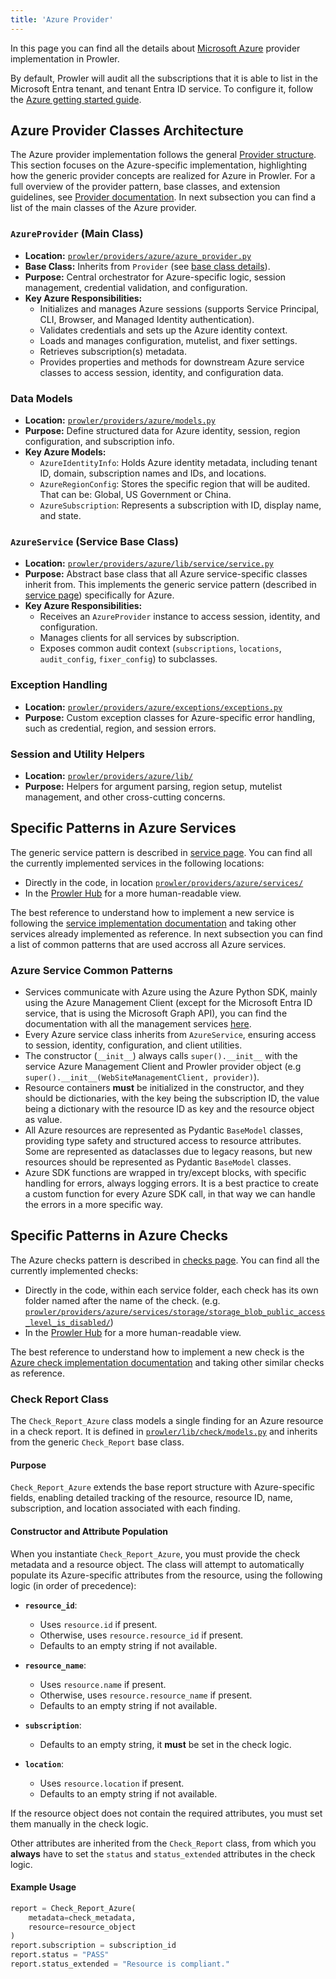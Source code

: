 ```yaml
---
title: 'Azure Provider'
---
```


In this page you can find all the details about [Microsoft Azure](https://azure.microsoft.com/) provider implementation in Prowler.

By default, Prowler will audit all the subscriptions that it is able to list in the Microsoft Entra tenant, and tenant Entra ID service. To configure it, follow the [Azure getting started guide](/user-guide/providers/azure/getting-started-azure).

## Azure Provider Classes Architecture

The Azure provider implementation follows the general [Provider structure](/developer-guide/provider). This section focuses on the Azure-specific implementation, highlighting how the generic provider concepts are realized for Azure in Prowler. For a full overview of the provider pattern, base classes, and extension guidelines, see [Provider documentation](/developer-guide/provider). In next subsection you can find a list of the main classes of the Azure provider.

### `AzureProvider` (Main Class)

- **Location:** [`prowler/providers/azure/azure_provider.py`](https://github.com/prowler-cloud/prowler/blob/master/prowler/providers/azure/azure_provider.py)
- **Base Class:** Inherits from `Provider` (see [base class details](https://github.com/prowler-cloud/prowler/blob/master/prowler/providers/common/provider.py)).
- **Purpose:** Central orchestrator for Azure-specific logic, session management, credential validation, and configuration.
- **Key Azure Responsibilities:**
    - Initializes and manages Azure sessions (supports Service Principal, CLI, Browser, and Managed Identity authentication).
    - Validates credentials and sets up the Azure identity context.
    - Loads and manages configuration, mutelist, and fixer settings.
    - Retrieves subscription(s) metadata.
    - Provides properties and methods for downstream Azure service classes to access session, identity, and configuration data.

### Data Models

- **Location:** [`prowler/providers/azure/models.py`](https://github.com/prowler-cloud/prowler/blob/master/prowler/providers/azure/models.py)
- **Purpose:** Define structured data for Azure identity, session, region configuration, and subscription info.
- **Key Azure Models:**
    - `AzureIdentityInfo`: Holds Azure identity metadata, including tenant ID, domain, subscription names and IDs, and locations.
    - `AzureRegionConfig`: Stores the specific region that will be audited. That can be: Global, US Government or China.
    - `AzureSubscription`: Represents a subscription with ID, display name, and state.

### `AzureService` (Service Base Class)

- **Location:** [`prowler/providers/azure/lib/service/service.py`](https://github.com/prowler-cloud/prowler/blob/master/prowler/providers/azure/lib/service/service.py)
- **Purpose:** Abstract base class that all Azure service-specific classes inherit from. This implements the generic service pattern (described in [service page](/developer-guide/services#service-base-class)) specifically for Azure.
- **Key Azure Responsibilities:**
    - Receives an `AzureProvider` instance to access session, identity, and configuration.
    - Manages clients for all services by subscription.
    - Exposes common audit context (`subscriptions`, `locations`, `audit_config`, `fixer_config`) to subclasses.

### Exception Handling

- **Location:** [`prowler/providers/azure/exceptions/exceptions.py`](https://github.com/prowler-cloud/prowler/blob/master/prowler/providers/azure/exceptions/exceptions.py)
- **Purpose:** Custom exception classes for Azure-specific error handling, such as credential, region, and session errors.

### Session and Utility Helpers

- **Location:** [`prowler/providers/azure/lib/`](https://github.com/prowler-cloud/prowler/blob/master/prowler/providers/azure/lib/)
- **Purpose:** Helpers for argument parsing, region setup, mutelist management, and other cross-cutting concerns.

## Specific Patterns in Azure Services

The generic service pattern is described in [service page](/developer-guide/services#service-structure-and-initialisation). You can find all the currently implemented services in the following locations:

- Directly in the code, in location [`prowler/providers/azure/services/`](https://github.com/prowler-cloud/prowler/tree/master/prowler/providers/azure/services)
- In the [Prowler Hub](https://hub.prowler.com/) for a more human-readable view.

The best reference to understand how to implement a new service is following the [service implementation documentation](/developer-guide/services#adding-a-new-service) and taking other services already implemented as reference. In next subsection you can find a list of common patterns that are used accross all Azure services.

### Azure Service Common Patterns

- Services communicate with Azure using the Azure Python SDK, mainly using the Azure Management Client (except for the Microsoft Entra ID service, that is using the Microsoft Graph API), you can find the documentation with all the management services [here](https://learn.microsoft.com/en-us/python/api/overview/azure/?view=azure-python).
- Every Azure service class inherits from `AzureService`, ensuring access to session, identity, configuration, and client utilities.
- The constructor (`__init__`) always calls `super().__init__` with the service Azure Management Client and Prowler provider object (e.g `super().__init__(WebSiteManagementClient, provider)`).
- Resource containers **must** be initialized in the constructor, and they should be dictionaries, with the key being the subscription ID, the value being a dictionary with the resource ID as key and the resource object as value.
- All Azure resources are represented as Pydantic `BaseModel` classes, providing type safety and structured access to resource attributes. Some are represented as dataclasses due to legacy reasons, but new resources should be represented as Pydantic `BaseModel` classes.
- Azure SDK functions are wrapped in try/except blocks, with specific handling for errors, always logging errors. It is a best practice to create a custom function for every Azure SDK call, in that way we can handle the errors in a more specific way.

## Specific Patterns in Azure Checks

The Azure checks pattern is described in [checks page](/developer-guide/checks). You can find all the currently implemented checks:

- Directly in the code, within each service folder, each check has its own folder named after the name of the check. (e.g. [`prowler/providers/azure/services/storage/storage_blob_public_access_level_is_disabled/`](https://github.com/prowler-cloud/prowler/tree/master/prowler/providers/azure/services/storage/storage_blob_public_access_level_is_disabled))
- In the [Prowler Hub](https://hub.prowler.com/) for a more human-readable view.

The best reference to understand how to implement a new check is the [Azure check implementation documentation](/developer-guide/checks#creating-a-check) and taking other similar checks as reference.

### Check Report Class

The `Check_Report_Azure` class models a single finding for an Azure resource in a check report. It is defined in [`prowler/lib/check/models.py`](https://github.com/prowler-cloud/prowler/blob/master/prowler/lib/check/models.py) and inherits from the generic `Check_Report` base class.

#### Purpose

`Check_Report_Azure` extends the base report structure with Azure-specific fields, enabling detailed tracking of the resource, resource ID, name, subscription, and location associated with each finding.

#### Constructor and Attribute Population

When you instantiate `Check_Report_Azure`, you must provide the check metadata and a resource object. The class will attempt to automatically populate its Azure-specific attributes from the resource, using the following logic (in order of precedence):

- **`resource_id`**:
    - Uses `resource.id` if present.
    - Otherwise, uses `resource.resource_id` if present.
    - Defaults to an empty string if not available.

- **`resource_name`**:
    - Uses `resource.name` if present.
    - Otherwise, uses `resource.resource_name` if present.
    - Defaults to an empty string if not available.

- **`subscription`**:
    - Defaults to an empty string, it **must** be set in the check logic.

- **`location`**:
    - Uses `resource.location` if present.
    - Defaults to an empty string if not available.

If the resource object does not contain the required attributes, you must set them manually in the check logic.

Other attributes are inherited from the `Check_Report` class, from which you **always** have to set the `status` and `status_extended` attributes in the check logic.

#### Example Usage

```python
report = Check_Report_Azure(
    metadata=check_metadata,
    resource=resource_object
)
report.subscription = subscription_id
report.status = "PASS"
report.status_extended = "Resource is compliant."
```
